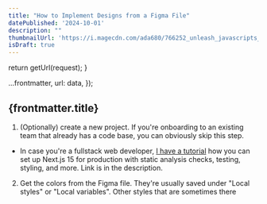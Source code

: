 ```yaml
---
title: "How to Implement Designs from a Figma File"
datePublished: '2024-10-01'
description: ""
thumbnailUrl: 'https://i.magecdn.com/ada680/766252_unleash_javascripts_potential_with_functional_programming?f=webp,q.25,p.f,l.f'
isDraft: true
---
```



  return getUrl(request);
}

  ...frontmatter,
  url: data,
});

## {frontmatter.title}

1. (Optionally) create a new project. If you're onboarding to an existing team that already has a code base, you can obviously skip this step.
  - In case you're a fullstack web developer, [I have a tutorial](https://janhesters.com/blog/how-to-set-up-nextjs-15-for-production-in-2025) how you can set up Next.js 15 for production with static analysis checks, testing, styling, and more. Link is in the description.
2. Get the colors from the Figma file. They're usually saved under "Local styles" or "Local variables". Other styles that are sometimes there 